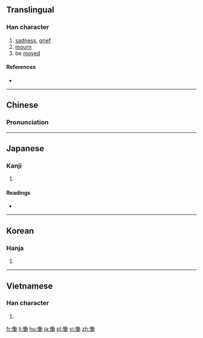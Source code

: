 {{also|恸}}
==Translingual==

===Han character===
{{Han char|rn=61|rad=心|as=11|sn=14|four=9402<sub>7</sub>|canj=心竹土尸 (PHGS)|ids=⿰[[忄]][[動]]}}

# [[sadness]], [[grief]]
# [[mourn]]
# be [[moved]]

====References====
* {{Han ref|kx=0399.060|dkj=11103|dj=0738.220|hdz=42346.060|uh=615F|ud=24927|bh=BA45|bd=47685}}

----

==Chinese==
{{zh-hanzi-box|[[恸]]|慟}}

===Pronunciation===
{{zh-pron
|m=tòng
|c=dung6
|mc=y
|oc=y
|ma=
|cat=n,v
}}

----

==Japanese==

===Kanji===
{{ja-kanji|grade=|rs=心11}}

# {{defn|lang=ja|sort=心11}}

====Readings====
* {{ja-readings|on=[[どう]] (dō), [[とう]] (tō)|kun=[[なげく]] (nageku)}}

----

==Korean==

===Hanja===
{{ko-hanja|hangeul=통|eumhun=|rv=tong|mr=t'ong|y=thong}}

# {{defn|lang=ko|sort=心11}}

----

==Vietnamese==

===Han character===
{{vi-readings|rs=心11| hanviet = đỏng}}

# {{defn|lang=vi|sort=心11}}

[[fr:慟]]
[[li:慟]]
[[hu:慟]]
[[ja:慟]]
[[pl:慟]]
[[vi:慟]]
[[zh:慟]]